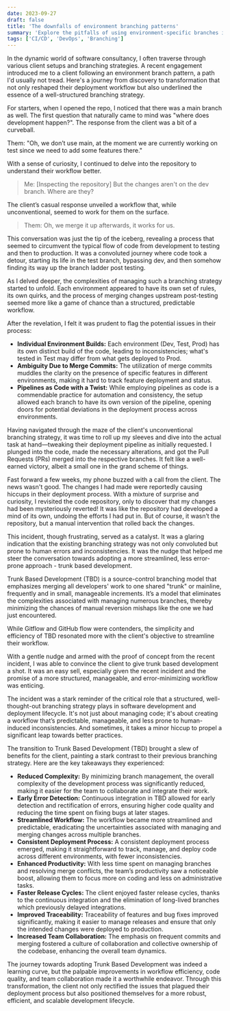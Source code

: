```yaml
---
date: 2023-09-27
draft: false
title: 'The downfalls of environment branching patterns'
summary: 'Explore the pitfalls of using environment-specific branches in CI/CD pipelines and discover how trunk-based branching and binary promotion can streamline your DevOps process. Optimize your CI/CD workflow for efficiency and consistency.'
tags: ['CI/CD', 'DevOps', 'Branching']
---
```


In the dynamic world of software consultancy, I often traverse through various client setups and branching strategies. A recent engagement introduced me to a client following an environment branch pattern, a path I'd usually not tread. Here's a journey from discovery to transformation that not only reshaped their deployment workflow but also underlined the essence of a well-structured branching strategy.

For starters, when I opened the repo, I noticed that there was a main branch as well. The first question that naturally came to mind was "where does development happen?". The response from the client was a bit of a curveball.

Them: "Oh, we don’t use main, at the moment we are currently working on test since we need to add some features there."

With a sense of curiosity, I continued to delve into the repository to understand their workflow better.

> Me: [Inspecting the repository] But the changes aren't on the dev branch. Where are they?

The client’s casual response unveiled a workflow that, while unconventional, seemed to work for them on the surface.

> Them: Oh, we merge it up afterwards, it works for us.

This conversation was just the tip of the iceberg, revealing a process that seemed to circumvent the typical flow of code from development to testing and then to production. It was a convoluted journey where code took a detour, starting its life in the test branch, bypassing dev, and then somehow finding its way up the branch ladder post testing.

As I delved deeper, the complexities of managing such a branching strategy started to unfold. Each environment appeared to have its own set of rules, its own quirks, and the process of merging changes upstream post-testing seemed more like a game of chance than a structured, predictable workflow.

After the revelation, I felt it was prudent to flag the potential issues in their process:

- **Individual Environment Builds:** Each environment (Dev, Test, Prod) has its own distinct build of the code, leading to inconsistencies; what's tested in Test may differ from what gets deployed to Prod.
- **Ambiguity Due to Merge Commits:** The utilization of merge commits muddles the clarity on the presence of specific features in different environments, making it hard to track feature deployment and status.
- **Pipelines as Code with a Twist:** While employing pipelines as code is a commendable practice for automation and consistency, the setup allowed each branch to have its own version of the pipeline, opening doors for potential deviations in the deployment process across environments.

Having navigated through the maze of the client's unconventional branching strategy, it was time to roll up my sleeves and dive into the actual task at hand—tweaking their deployment pipeline as initially requested. I plunged into the code, made the necessary alterations, and got the Pull Requests (PRs) merged into the respective branches. It felt like a well-earned victory, albeit a small one in the grand scheme of things.

Fast forward a few weeks, my phone buzzed with a call from the client. The news wasn't good. The changes I had made were reportedly causing hiccups in their deployment process. With a mixture of surprise and curiosity, I revisited the code repository, only to discover that my changes had been mysteriously reverted! It was like the repository had developed a mind of its own, undoing the efforts I had put in. But of course, it wasn’t the repository, but a manual intervention that rolled back the changes.

This incident, though frustrating, served as a catalyst. It was a glaring indication that the existing branching strategy was not only convoluted but prone to human errors and inconsistencies. It was the nudge that helped me steer the conversation towards adopting a more streamlined, less error-prone approach - trunk based development.

Trunk Based Development (TBD) is a source-control branching model that emphasizes merging all developers' work to one shared "trunk" or mainline, frequently and in small, manageable increments. It’s a model that eliminates the complexities associated with managing numerous branches, thereby minimizing the chances of manual reversion mishaps like the one we had just encountered.

While Gitflow and GitHub flow were contenders, the simplicity and efficiency of TBD resonated more with the client's objective to streamline their workflow.

With a gentle nudge and armed with the proof of concept from the recent incident, I was able to convince the client to give trunk based development a shot. It was an easy sell, especially given the recent incident and the promise of a more structured, manageable, and error-minimizing workflow was enticing.

The incident was a stark reminder of the critical role that a structured, well-thought-out branching strategy plays in software development and deployment lifecycle. It's not just about managing code; it's about creating a workflow that’s predictable, manageable, and less prone to human-induced inconsistencies. And sometimes, it takes a minor hiccup to propel a significant leap towards better practices.

The transition to Trunk Based Development (TBD) brought a slew of benefits for the client, painting a stark contrast to their previous branching strategy. Here are the key takeaways they experienced:

- **Reduced Complexity:** By minimizing branch management, the overall complexity of the development process was significantly reduced, making it easier for the team to collaborate and integrate their work.
- **Early Error Detection:** Continuous integration in TBD allowed for early detection and rectification of errors, ensuring higher code quality and reducing the time spent on fixing bugs at later stages.
- **Streamlined Workflow:** The workflow became more streamlined and predictable, eradicating the uncertainties associated with managing and merging changes across multiple branches.
- **Consistent Deployment Process:** A consistent deployment process emerged, making it straightforward to track, manage, and deploy code across different environments, with fewer inconsistencies.
- **Enhanced Productivity:** With less time spent on managing branches and resolving merge conflicts, the team’s productivity saw a noticeable boost, allowing them to focus more on coding and less on administrative tasks.
- **Faster Release Cycles:** The client enjoyed faster release cycles, thanks to the continuous integration and the elimination of long-lived branches which previously delayed integrations.
- **Improved Traceability:** Traceability of features and bug fixes improved significantly, making it easier to manage releases and ensure that only the intended changes were deployed to production.
- **Increased Team Collaboration:** The emphasis on frequent commits and merging fostered a culture of collaboration and collective ownership of the codebase, enhancing the overall team dynamics.

The journey towards adopting Trunk Based Development was indeed a learning curve, but the palpable improvements in workflow efficiency, code quality, and team collaboration made it a worthwhile endeavor. Through this transformation, the client not only rectified the issues that plagued their deployment process but also positioned themselves for a more robust, efficient, and scalable development lifecycle.
